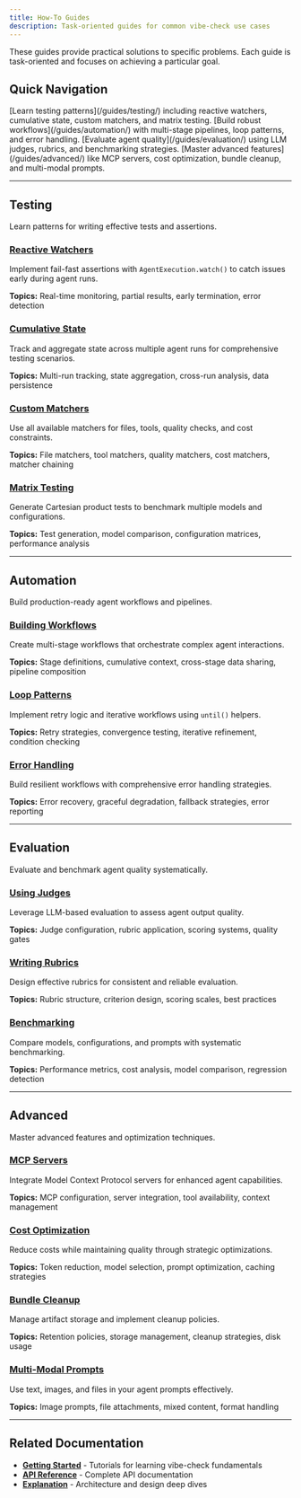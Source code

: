 ```yaml
---
title: How-To Guides
description: Task-oriented guides for common vibe-check use cases
---
```



These guides provide practical solutions to specific problems. Each guide is task-oriented and focuses on achieving a particular goal.

## Quick Navigation

<CardGrid>
  <Card title="Testing Guides" icon="approve-check">
    [Learn testing patterns](/guides/testing/) including reactive watchers, cumulative state, custom matchers, and matrix testing.
  </Card>

  <Card title="Automation Guides" icon="setting">
    [Build robust workflows](/guides/automation/) with multi-stage pipelines, loop patterns, and error handling.
  </Card>

  <Card title="Evaluation Guides" icon="star">
    [Evaluate agent quality](/guides/evaluation/) using LLM judges, rubrics, and benchmarking strategies.
  </Card>

  <Card title="Advanced Guides" icon="rocket">
    [Master advanced features](/guides/advanced/) like MCP servers, cost optimization, bundle cleanup, and multi-modal prompts.
  </Card>
</CardGrid>

---

## Testing

Learn patterns for writing effective tests and assertions.

### [Reactive Watchers](/guides/testing/reactive-watchers/)
Implement fail-fast assertions with `AgentExecution.watch()` to catch issues early during agent runs.

**Topics:** Real-time monitoring, partial results, early termination, error detection

### [Cumulative State](/guides/testing/cumulative-state/)
Track and aggregate state across multiple agent runs for comprehensive testing scenarios.

**Topics:** Multi-run tracking, state aggregation, cross-run analysis, data persistence

### [Custom Matchers](/guides/testing/custom-matchers/)
Use all available matchers for files, tools, quality checks, and cost constraints.

**Topics:** File matchers, tool matchers, quality matchers, cost matchers, matcher chaining

### [Matrix Testing](/guides/testing/matrix-testing/)
Generate Cartesian product tests to benchmark multiple models and configurations.

**Topics:** Test generation, model comparison, configuration matrices, performance analysis

---

## Automation

Build production-ready agent workflows and pipelines.

### [Building Workflows](/guides/automation/building-workflows/)
Create multi-stage workflows that orchestrate complex agent interactions.

**Topics:** Stage definitions, cumulative context, cross-stage data sharing, pipeline composition

### [Loop Patterns](/guides/automation/loop-patterns/)
Implement retry logic and iterative workflows using `until()` helpers.

**Topics:** Retry strategies, convergence testing, iterative refinement, condition checking

### [Error Handling](/guides/automation/error-handling/)
Build resilient workflows with comprehensive error handling strategies.

**Topics:** Error recovery, graceful degradation, fallback strategies, error reporting

---

## Evaluation

Evaluate and benchmark agent quality systematically.

### [Using Judges](/guides/evaluation/using-judge/)
Leverage LLM-based evaluation to assess agent output quality.

**Topics:** Judge configuration, rubric application, scoring systems, quality gates

### [Writing Rubrics](/guides/evaluation/rubrics/)
Design effective rubrics for consistent and reliable evaluation.

**Topics:** Rubric structure, criterion design, scoring scales, best practices

### [Benchmarking](/guides/evaluation/benchmarking/)
Compare models, configurations, and prompts with systematic benchmarking.

**Topics:** Performance metrics, cost analysis, model comparison, regression detection

---

## Advanced

Master advanced features and optimization techniques.

### [MCP Servers](/guides/advanced/mcp-servers/)
Integrate Model Context Protocol servers for enhanced agent capabilities.

**Topics:** MCP configuration, server integration, tool availability, context management

### [Cost Optimization](/guides/advanced/cost-optimization/)
Reduce costs while maintaining quality through strategic optimizations.

**Topics:** Token reduction, model selection, prompt optimization, caching strategies

### [Bundle Cleanup](/guides/advanced/bundle-cleanup/)
Manage artifact storage and implement cleanup policies.

**Topics:** Retention policies, storage management, cleanup strategies, disk usage

### [Multi-Modal Prompts](/guides/advanced/multi-modal-prompts/)
Use text, images, and files in your agent prompts effectively.

**Topics:** Image prompts, file attachments, mixed content, format handling

---

## Related Documentation

- **[Getting Started](/getting-started/)** - Tutorials for learning vibe-check fundamentals
- **[API Reference](/api/)** - Complete API documentation
- **[Explanation](/explanation/)** - Architecture and design deep dives
